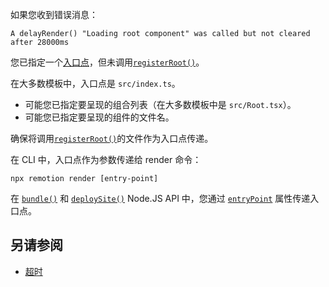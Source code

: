 如果您收到错误消息：

```
A delayRender() "Loading root component" was called but not cleared after 28000ms
```

您已指定一个[入口点](/docs/terminology/entry-point)，但未调用[`registerRoot()`](/docs/register-root)。

在大多数模板中，入口点是 `src/index.ts`。

- 可能您已指定要呈现的组合列表（在大多数模板中是 `src/Root.tsx`）。
- 可能您已指定要呈现的组件的文件名。

确保将调用[`registerRoot()`](/docs/register-root)的文件作为入口点传递。

在 CLI 中，入口点作为参数传递给 render 命令：

```
npx remotion render [entry-point]
```

在 [`bundle()`](/docs/bundle) 和 [`deploySite()`](/docs/lambda/deploysite) Node.JS API 中，您通过 [`entryPoint`](/docs/terminology/entry-point) 属性传递入口点。

## 另请参阅

- [超时](/docs/timeout) 


